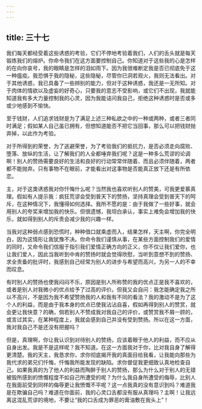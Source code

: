 ```yaml
---
---
---
```

title: 三十七
---

我们每天都经受着这些诱惑的考验，它们不停地考验着我们，人们的舌头就是每天锻炼我们的熔炉。你命令我们在这方面要控制自己。你知道对于这些我的心是怎样的在向你哀号，我的眼睛是怎样的泪如雨下。因为我很难断定我是否已彻底免于这一种瘟疫。我恐惧于我的隐秘，这些隐秘，尽管你已洞若观火，我则无法看出。对于其他诱惑，我已具备了一些辨别的能力，但对于这种诱惑，我还是一无所知。对于肉体的情欲以及虚妄的好奇心，只要我的意志不受影响，或它们不出现，我就能知道我有多大力量控制我的心灵，因为我能诘问我自己，拒绝这种诱惑时是否或多或少地感到不愉快。

至于钱财，人们追求钱财是为了满足上述三种私欲之中的一种或两种，或者三者同时满足；假如某人自己虽已拥有，但想知道能否不把它当回事，那么可以把钱财抛弃掉，以此作为考验。

对于所得到的荣誉，为了逃避荣誉，为了考验我们的抵抗力，是否必须走向腐败、堕落、放纵的生活，让了解我们的人全都唾弃我们呢？这是一种多么荒谬的论调啊！别人的赞扬需要良好的生活和良好的行动常常伴随着、而且必须伴随着，两者都不能抛弃。只有事物不在眼前，才能看出对这事物是否能真正放下还是有所依恋。

主，对于这类诱惑我对你忏悔什么呢？当然我也喜欢听别人的赞美，可我更爱慕真理。假如有人提示我：疯狂荒谬会受到普天下的赞扬，坚持真理会受到普天下的呵斥，在这种情况下，我懂得如何选择。我所不愿的是：由于我做了一些好事，就会用别人的夸奖来增加我的快乐。但很遗憾，我坦白承认，事实上难免会增加我的快乐，就如得到别人的斥责会减少我的兴趣一样。

当我对这种弱点感到恐慌时，种种借口就乘虚而入，结果怎样，天主啊，你完全明白，因为这情形让我犹豫不决。你命令我们谨慎从事，在某些方面控制我们的爱情的同时，又命令我们信服于指引我们爱情正确方向的正义，你不仅让我们爱你，也让我们爱人，因此当我听到中肯的赞扬时就会觉得欣慰，当听到意想不到的赞扬、求全责备的批评时，我感到自己经常为别人的进步与希望而高兴，为另一人的不幸而叹息。

有时别人的赞扬也使我闷闷不乐，原因是别人所称赞的我的优点正是我不喜欢的，或者是别人对我微小的优点给予了过高的评价。但我又会自问：我怎能确定我之所以不高兴，不是因为我不希望赞扬我的人和我有不同的看法？我的激动不是为了这个人的利益，而是由于我本身的优点已使我沾沾自喜，假如再得到别人的赞赏，就会更让我快意？的确，倘若别人不赞成我对我自己的评价，或赞赏我不屑一顾的，或言过其实，在某种程度上，我就会感到自己并没有受到赞扬。所以在这一方面，我对我自己不是还没有把握吗？

但是，真理啊，你让我认识到对待别人的赞扬，应该着眼于他人的利益，而不应从自身出发。我是不是这样呢？我不知道。在这一方面我对于你，比对我自身了解得更清楚。我的天主，我恳求你，求你彻底揭开我的真面目给我看，让我能向那些为我代求的弟兄们忏悔，忏悔我所能发现的缺陷。求你督促我更细致认真地检查自己。如果我真的为了他人的利益而陶醉于别人的赞扬，那么为什么对于别人的无错被毁所感到的愤慨程度不如自己所遭受的呢？为什么我自身所遭受的侮辱，比别人在我面前受到同样的侮辱更让我愤慨不平呢？这一点我真的没有意识到吗？难道我是在欺骗自己吗？难道在你面前，我的心灵口舌都没有服从真理吗？主啊！让我远离这混乱荒谬的境地，不要让“我的口舌成为罪恶的膏油敷在我头上”！